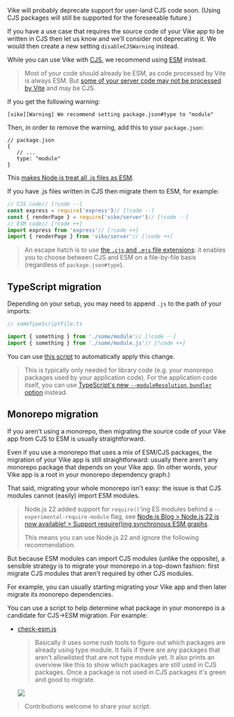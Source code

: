 
<Warning>
Vike will probably deprecate support for user-land CJS code soon. (Using CJS packages will still be supported for the foreseeable future.)

If you have a use case that requires the source code of your Vike app to be written in CJS then let us know and we'll consider not deprecating it. We would then create a new setting `disableCJSWarning` instead.
</Warning>

While you can use Vike with
[CJS](https://nodejs.org/api/modules.html#modules-commonjs-modules:~:text=CommonJS%20modules%20are%20the%20original%20way%20to%20package%20JavaScript%20code%20for%20Node.js.%20Node.js%20also%20supports%20the%20ECMAScript%20modules%20standard%20used%20by%20browsers%20and%20other%20JavaScript%20runtimes.),
we recommend using
[ESM](https://nodejs.org/api/esm.html#modules-ecmascript-modules:~:text=ECMAScript%20modules%20are%20the%20official%20standard%20format%20to%20package%20JavaScript%20code%20for%20reuse.%20Modules%20are%20defined%20using%20a%20variety%20of%20import%20and%20export%20statements.)
instead.

> Most of your code should already be ESM, as code processed by Vite is always ESM. But [some of your server code may not be processed by Vite](https://github.com/vikejs/vike/issues/562) and may be CJS.

If you get the following warning:

```
[vike][Warning] We recommend setting package.json#type to "module"
```

Then, in order to remove the warning, add this to your `package.json`:

```json5
// package.json
{
   // ...
   type: "module"
}
```

This [makes Node.js treat all .js files as ESM](https://nodejs.org/docs/latest-v13.x/api/esm.html#esm_package_json_type_field:~:text=Files%20ending%20with%20.js%20will%20be%20loaded%20as%20ES%20modules%20when%20the%20nearest%20parent%20package.json%20file%20contains%20a%20top%2Dlevel%20field%20%22type%22%20with%20a%20value%20of%20%22module%22.).

If you have .js files written in CJS then migrate them to ESM, for example:

```ts ts-only
// CJS code// [!code --]
const express = require('express')// [!code --]
const { renderPage } = require('vike/server')// [!code --]
// ESM code// [!code ++]
import express from 'express'// [!code ++]
import { renderPage } from 'vike/server'// [!code ++]
```

> An escape hatch is to use [the `.cjs` and `.mjs` file extensions](https://nodejs.org/api/esm.html#enabling:~:text=Authors%20can%20tell%20Node.js%20to%20use%20the%20ECMAScript%20modules%20loader%20via%20the%20.mjs%20file%20extension): it enables you to choose between CJS and ESM on a file-by-file basis (regardless of `package.json#type`).

<TypescriptOnly>

## TypeScript migration

Depending on your setup, you may need to append `.js` to the path of your imports:

```ts ts-only
// someTypeScriptFile.ts

import { something } from './some/module'// [!code --]
import { something } from './some/module.js'// [!code ++]
```

You can use [this script](https://gist.github.com/brillout/79fd8b21e8893f92334b885ee9fa30ff) to automatically apply this change.

> This is typically only needed for library code (e.g. your monorepo packages used by your application code). For the application code itself, you can use [TypeScript's new `--moduleResolution bundler` option](https://devblogs.microsoft.com/typescript/announcing-typescript-5-0/#moduleresolution-bundler) instead.

</TypescriptOnly>

## Monorepo migration

If you aren't using a monorepo, then migrating the source code of your Vike app from CJS to ESM is usually straightforward.

Even if you use a monorepo that uses a mix of ESM/CJS packages, the migration of your Vike app is still straightforward: usually there aren't any monorepo package that depends on your Vike app. (In other words, your Vike app is a root in your monorepo dependency graph.)

That said, migrating your whole monorepo isn't easy: the issue is that CJS modules cannot (easily) import ESM modules.

> Node.js 22 added support for `require()`'ing ES modules behind a `--experimental-require-module` flag, see [Node.js Blog > Node.js 22 is now available! > Support require()ing synchronous ESM graphs](https://nodejs.org/en/blog/announcements/v22-release-announce#support-requireing-synchronous-esm-graphs).
>
> This means you can use Node.js 22 and ignore the following recommendation.

But because ESM modules can import CJS modules (unlike the opposite), a sensible strategy is to migrate your monorepo in a top-down fashion: first migrate CJS modules that aren't required by other CJS modules.

For example, you can usually starting migrating your Vike app and then later migrate its monorepo dependencies.

You can use a script to help determine what package in your monorepo is a candidate for CJS->ESM migration. For example:
 - [check-esm.js](https://gist.github.com/ChristophP/2c0082f6944fae6d0a15e99b2dfb5423)
   > Basically it uses some rush tools to figure out which packages are already using type module. It fails if there are any packages that aren't allowlisted that are not type module yet. It also prints an overview like this to show which packages are still used in CJS packages. Once a package is not used in CJS packages it's green and good to migrate.
   <img src="https://i.imgur.com/xRscY2r.png" />

> Contributions welcome to share your script.
